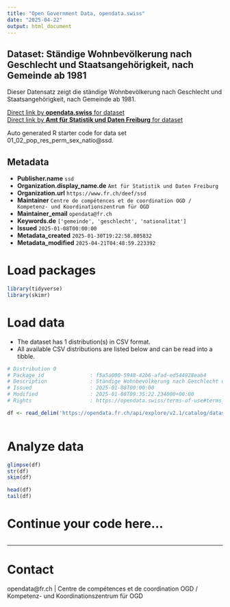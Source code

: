 ```yaml
---
title: "Open Government Data, opendata.swiss"
date: "2025-04-22"
output: html_document
---
```


## Dataset: Ständige Wohnbevölkerung nach Geschlecht und Staatsangehörigkeit, nach Gemeinde ab 1981

Dieser Datensatz zeigt die ständige Wohnbevölkerung nach Geschlecht und Staatsangehörigkeit, nach Gemeinde ab 1981.

[Direct link by **opendata.swiss** for dataset](https://opendata.swiss/de/dataset/standige-wohnbevolkerung-nach-geschlecht-und-staatsangehorigkeit-nach-gemeinde-ab-1981)<br>
[Direct link by **Amt für Statistik und Daten Freiburg** for dataset](https://opendata.fr.ch/explore/dataset/01_02_pop_res_perm_sex_natio/)

Auto generated R starter code for data set 01_02_pop_res_perm_sex_natio@ssd.

## Metadata

- **Publisher.name** `ssd`
- **Organization.display_name.de** `Amt für Statistik und Daten Freiburg`
- **Organization.url** `https://www.fr.ch/deef/ssd`
- **Maintainer** `Centre de compétences et de coordination OGD / Kompetenz- und Koordinationszentrum für OGD`
- **Maintainer_email** `opendata@fr.ch`
- **Keywords.de** `['gemeinde', 'geschlecht', 'nationalitat']`
- **Issued** `2025-01-08T00:00:00`
- **Metadata_created** `2025-01-30T19:22:58.805832`
- **Metadata_modified** `2025-04-21T04:48:59.223392`


# Load packages

```r

library(tidyverse)
library(skimr)

```

# Load data

-   The dataset has 1 distribution(s) in CSV format.
-   All available CSV distributions are listed below and can be read into a tibble.

```r

# Distribution 0
# Package_id               : f5a5a000-5948-42b6-afad-ed544928eab4
# Description              : Ständige Wohnbevölkerung nach Geschlecht und Staatsangehörigkeit, nach Gemeinde ab 1981 (csv)
# Issued                   : 2025-01-08T00:00:00
# Modified                 : 2025-01-08T09:35:22.234000+00:00
# Rights                   : https://opendata.swiss/terms-of-use#terms_by

df <- read_delim('https://opendata.fr.ch/api/explore/v2.1/catalog/datasets/01_02_pop_res_perm_sex_natio/exports/csv?use_labels=true')



```

# Analyze data

```r

glimpse(df)
str(df)
skim(df)

head(df)
tail(df)

```

# Continue your code here...

```r

```

------------------------------------------------------------------------

# Contact

opendata@fr.ch | Centre de compétences et de coordination OGD / Kompetenz- und Koordinationszentrum für OGD
